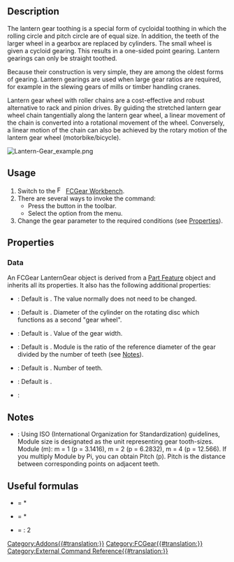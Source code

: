 <languages/>
<translate>

<!--T:1-->
{{Docnav
|[[FCGear_TimingGear|TimingGear]] 
|[[FCGear_HypoCycloidGear|HypoCycloidGear]]
|[[FCGear_Workbench|FCGear]]
|IconL=FCGear_TimingGear.svg
|IconR=FCGear_HypoCycloidGear.svg
|IconC=FCGear_workbench_icon.svg
}}

<!--T:2-->
{{GuiCommand
|Name=FCGear LanternGear
|MenuLocation=Gear → Lantern Gear
|Workbenches=[[FCGear_Workbench|FCGear]]
|Shortcut=None
|Version=v0.16
|SeeAlso=
}}

==Description== <!--T:3-->

<!--T:4-->
The lantern gear toothing is a special form of cycloidal toothing in which the rolling circle and pitch circle are of equal size. In addition, the teeth of the larger wheel in a gearbox are replaced by cylinders. The small wheel is given a cycloid gearing. This results in a one-sided point gearing. Lantern gearings can only be straight toothed.

<!--T:5-->
Because their construction is very simple, they are among the oldest forms of gearing. Lantern gearings are used when large gear ratios are required, for example in the slewing gears of mills or timber handling cranes.

<!--T:24-->
Lantern gear wheel with roller chains are a cost-effective and robust alternative to rack and pinion drives. By guiding the stretched lantern gear wheel chain tangentially along the lantern gear wheel, a linear movement of the chain is converted into a rotational movement of the wheel. Conversely, a linear motion of the chain can also be achieved by the rotary motion of the lantern gear wheel (motorbike/bicycle).

</translate>
[[File:Lantern-Gear_example.png]]
<translate>
<!--T:6-->
{{Caption|Above: Lantern gear}}

==Usage== <!--T:7-->

<!--T:8-->
# Switch to the [[Image:FCGear_workbench_icon.svg|16px]] [[FCGear_Workbench|FCGear Workbench]].
# There are several ways to invoke the command:
#* Press the {{Button|[[File:FCGear_LanternGear.svg|16px]] [[FCGear_LanternGear|Lantern Gear]]}} button in the toolbar.
#* Select the {{MenuCommand|Gear → [[File:FCGear_LanternGear.svg|16px]] Lantern Gear}} option from the menu.
# Change the gear parameter to the required conditions (see [[#Properties|Properties]]).

==Properties== <!--T:9-->

===Data=== <!--T:10-->

<!--T:27-->
An FCGear LanternGear object is derived from a [[Part_Feature|Part Feature]] object and inherits all its properties. It also has the following additional properties:

<!--T:13-->
{{Properties_Title|accuracy}}

<!--T:14-->
* {{PropertyData|num_profiles|Integer}}: Default is {{Value|10}}. The value normally does not need to be changed.

<!--T:28-->
{{Properties_Title|base}}

<!--T:16-->
* {{PropertyData|bolt_radius|Length}}: Default is {{Value|1 mm}}. Diameter of the cylinder on the rotating disc which functions as a second "gear wheel".
* {{PropertyData|height|Length}}: Default is {{Value|5 mm}}. Value of the gear width.
* {{PropertyData|module|Length}}: Default is {{Value|1 mm}}. Module is the ratio of the reference diameter of the gear divided by the number of teeth (see [[#Notes|Notes]]).

<!--T:15-->
{{Properties_Title|gear_parameter}}

<!--T:29-->
* {{PropertyData|teeth|Integer}}: Default is {{Value|15}}. Number of teeth.

<!--T:30-->
{{Properties_Title|tolerance}}

<!--T:31-->
* {{PropertyData|head|Float}}: Default is {{Value|0}}.

<!--T:32-->
{{Properties_Title|version}}

<!--T:33-->
* {{PropertyData|version|String}}:

==Notes== <!--T:19-->

<!--T:20-->
* {{Emphasis|module}}: Using ISO (International Organization for Standardization) guidelines, Module size is designated as the unit representing gear tooth-sizes. Module (m): m = 1 (p = 3.1416), m = 2 (p = 6.2832), m = 4 (p = 12.566). If you multiply Module by Pi, you can obtain Pitch (p). Pitch is the distance between corresponding points on adjacent teeth.

==Useful formulas== <!--T:25-->

<!--T:26-->
* {{Emphasis|addendum diameter}} = {{Emphasis|module}} * {{Emphasis|(teeth +2)}}
* {{Emphasis|pitch diameter}} = {{Emphasis|module}} * {{Emphasis|teeth}}
* {{Emphasis|axle base}} = {{Emphasis|pitch diameter (lantern gear 1 + 2)}} : 2


<!--T:23-->
{{Docnav
|[[FCGear_TimingGear|TimingGear]] 
|[[FCGear_HypoCycloidGear|HypoCycloidGear]]
|[[FCGear_Workbench|FCGear]]
|IconL=FCGear_TimingGear.svg
|IconR=FCGear_HypoCycloidGear.svg
|IconC=FCGear_workbench_icon.svg
}}

</translate>
[[Category:Addons{{#translation:}}]]
[[Category:FCGear{{#translation:}}]]
[[Category:External Command Reference{{#translation:}}]]